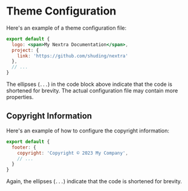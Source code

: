 # Theme Configuration

Here's an example of a theme configuration file:

```jsx
export default {
  logo: <span>My Nextra Documentation</span>,
  project: {
    link: 'https://github.com/shuding/nextra'
  },
  // ...
}
```

The ellipses (`...`) in the code block above indicate that the code is shortened for brevity. The actual configuration file may contain more properties.

## Copyright Information

Here's an example of how to configure the copyright information:

```jsx
export default {
  footer: {
    copyright: 'Copyright © 2023 My Company',
    // ...
  }
}
```

Again, the ellipses (`...`) indicate that the code is shortened for brevity.